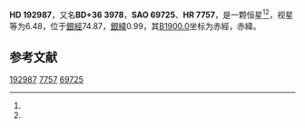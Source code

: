 {{Starbox begin
| name = HD 192987
}}
{{Starbox observe
| epoch = [[J2000.0|J2000.0]]
| constell = {{星座名待查}}<ref name=SIMBAD>{{cite web
 | url=http://simbad.u-strasbg.fr/simbad/sim-id?Ident=HR+7757
 | title=Pulsating variable Star
 | publisher=Centre de Données astronomiques de Strasbourg
 | work=SIMBAD
 | accessdate=2012-07-13
 | archive-date=2022-01-28
 | archive-url=https://web.archive.org/web/20220128041818/http://simbad.u-strasbg.fr/simbad/sim-id?Ident=HR+7757
 }}</ref><ref name=DATA>{{cite web
 | url=http://vizier.u-strasbg.fr/viz-bin/VizieR-5?-out.add=.&-source=5050&-corr=PK=HR&-out.max=9999&HR=7757
 | title=VizieR Detailed Page
 | accessdate=2012-07-13
 | archive-date=2016-03-05
 | archive-url=https://web.archive.org/web/20160305050128/http://vizier.u-strasbg.fr/viz-bin/VizieR-5?-out.add=.&-source=5050&-corr=PK=HR&-out.max=9999&HR=7757
 | dead-url=no
 }}</ref>
| 星官 = 
| ra = {{RA|20|16|28.2}}<ref name=SIMBAD /><ref name=DATA />
| dec = {{DEC|+37|3|23}}<ref name=SIMBAD /><ref name=DATA />
| appmag_v = 6.48<ref name=SIMBAD /><ref name=DATA />
}}
{{Starbox character
| class = B6III<ref name=SIMBAD /><ref name=DATA />
| b-v = -0.09<ref name=SIMBAD /><ref name=DATA />
| u-b = -0.41<ref name=SIMBAD /><ref name=DATA />
| r-i = <ref name=SIMBAD /><ref name=DATA />
| variable = 
}}
{{Starbox astrometry
| radial_v = -0.41
| prop_mo_ra = -8
| parallax = 
| p_error = 
}}
{{Starbox catalog
| names =BD+36 3978，[[SAO星表|SAO]] 69725，[[HD星表|HD]] 192987，[[HR星表|HR]] 7757}}
{{Starbox reference |Simbad=HR+7757}}
{{Starbox end}}

'''HD 192987'''，又名'''BD+36 3978'''，'''SAO 69725'''、'''HR 7757'''，是一颗恒星<ref name=SIMBAD /><ref name=DATA />，视星等为6.48，位于[[銀道座標系|銀經]]74.87，[[銀道座標系|銀緯]]0.99，其[[B1900.0|B1900.0]]坐标为赤經{{RA|20|12|44.3}}，赤緯{{DEC|+36|0.99|52}}。

== 参考文献 ==
{{reflist}}

{{star-stub}}

[[Category:HD和HDE天體|192987]]
[[Category:HR天體|7757]]
[[Category:SAO天體|69725]]